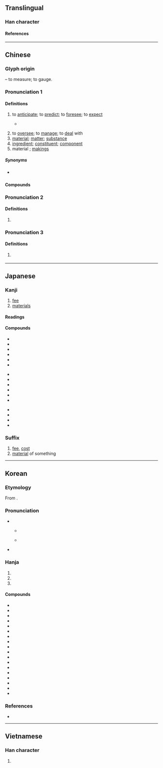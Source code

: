 {{character info}}
{{character info|0xf9be}}
==Translingual==
{{stroke order|strokes=10}}

===Han character===
{{Han char|rn=68|rad=斗|as=06|sn=10|four=94900|canj=FDYJ|ids=⿰米斗}}

====References====
{{Han ref|kx=0478.090|dkj=13501|dj=0836.100|hdz=32253.040|uh=6599|ud=26009|bh=AEC6|bd=44742}}
{{Han ref|uh=F9BE}}

----

==Chinese==
{{zh-forms}}

===Glyph origin===
{{Han etym}}
{{Han compound|米|斗|ls=ic|t1=rice|t2=dipper}} – to measure; to gauge.

===Pronunciation 1===
{{zh-pron
|m=liào,er=y
|c=liu6-2,liu6
|h=pfs=liau;gd=liau4
|mb=liāu
|md=lâiu/liêu/lièu
|md_note=lâiu - vernacular (noun); liêu - literary (verb: “to measure; to consider; to estimate”); lièu - obsolete literary (verb: “to oversee; to manage”), now merged into ''liêu''
|mn=ml,jj,ha,zp,ct,tw,sg,ph:liāu/ly:liau
|mn-t=liao7/liou7
|mn-t_note=liao7 - Shantou; liou7 - Chaozhou
|w=3liau
|mc=2
|oc=y,2
|ma=y
|cat=v,n
}}

====Definitions====
{{zh-hanzi}}

# to [[anticipate]]; to [[predict]]; to [[foresee]]; to [[expect]]
#* {{quote-song|zh|year=1979|lyricist={{lw|zh|黃沾}}|composer=|title={{lang|zh|我是癡情無限}}|album={{lang|zh|知己同心}}|url=|artist={{lw|zh|關菊英}}}}
#*: {{zh-x|將來 難 料{liu6} 會 如何|how the future will be is difficult to '''predict'''|C-LIT}}
# to [[oversee]]; to [[manage]]; to [[deal]] with
# [[material]]; [[matter]]; [[substance]]
# [[ingredient]]; [[constituent]]; [[component]]
# material {{gloss|person or thing suited for a certain purpose}}; [[makings]]
#: {{zh-x|他 不是 當兵 的 料。|He is not born to be a soldier.}}

=====Synonyms=====
* {{sense|material; makings}} {{zh-l|料子}}

====Compounds====
{{zh-der|材料|料酒|坯料|偷工減料|工料|呢料|廣告顏料|六料|呆滯物料|吸聲材料|史料|意料|完全肥料|化學肥料|乾料|急料子|不夠料|世事難料|官料藥|下腳料|布料|塑料|始料不及|不料|宿料|孰料|原料|始料未及|建築材料|佐料|塗料|大料|寬打料帳|執料|四料簡|出人意料|作料|嗑牙料嘴|加料|廢料|合成染料|出乎意料|個人資料|備料|不出所料|丟磚料瓦|不料量|果料兒|料鈔|物料|用料|打料帳|木料|畫料|無機肥料|料到|春寒料峭|料遠若近|挑牙料脣|料件子|敷料|料算|減工偷料|料豆兒|料應|未料|挑脣料嘴|料子|熟料材兒|油料|料毛|料莫|燃料|有機肥料|真材實料|次級資料|水泥熟料|料嘴|料峭|料絲燈|焊料|料持|燃料礦物|漫頭一料|核子燃料|磨料|磕牙料嘴|核能廢料|有氧飲料|石刻史料|料及|焊接材料|發光顏料|直接肥料|才料|知人料事|料草|打料|料器|料敵|料袋|果如所料|料中|生料|料度|核廢料|石化材料|爛料|燃料油|料敵若神|料錢|料想|料事|料貨|染料|氟塑料|照料|料敵制勝|核燃料|料定|料理|料物|料然|料事如神|料羅灣|毛料|料不到|速效肥料|質料|肥料|統計資料|話料|複合肥料|飲料|迭料|納草納料|都料匠|耐火材料|資料傳輸|豈料|麩料|電料|逆料|隱形塗料|資料|資料庫|食料|餌料生物|養料|飼料作物|飼料|防水材料|配料|笑料|顏料|預料|預拌料|草料|鞣料|資料通訊|賣嘴料舌|雙料|複合材料|邊角料|遲效肥料|軟飲料|香料|粗料|金屬材料|語料庫|陶瓷材料|運動飲料|資料索引|飼料奶粉|苦土肥料|香料群島|衣料|非書資料|詎料|調味料|語料|資料處理|資料檔|無料}}

===Pronunciation 2===
{{zh-pron
|m=liáo
|c=<!-- liu4? -->
|mc=1
|oc=n,1
|cat=v
}}

====Definitions====
{{zh-hanzi}}

# {{zh-alt-form|撩|to [[tease]]; to [[provoke]]}}

{{zh-cat|Intermediate}}

===Pronunciation 3===
{{zh-pron
|h=pfs=liau;gd=liau4
|cat=v
}}

====Definitions====
{{zh-hanzi}}

# {{lb|zh|Hakka}} {{zh-alt-form|嫽|tr=-}}

----

==Japanese==

===Kanji===
{{ja-kanji|grade=4|rs=斗06}}

# [[fee]]
# [[materials]]

====Readings====
{{ja-readings
|goon=りょう<れう
|kanon=りょう<れう
|kun=はか-る
}}

====Compounds====
{{top3}}
* {{ja-r|料%金|りょう%きん}}
* {{ja-r|原%料|げん%りょう}}
* {{ja-r|料%理|りょう%り}}
* {{ja-r|材%料|ざい%りょう}}
* {{ja-r|調%味%料|ちょう%み%りょう}}
* {{ja-r|無%料|む%りょう}}
{{mid3}}
* {{ja-r|飲%料|いん%りょう}}
* {{ja-r|賃%料|ちん%りょう}}
* {{ja-r|有%料|ゆう%りょう}}
* {{ja-r|香%料|こう%りょう}}
* {{ja-r|史%料|し%りょう}}
* {{ja-r|材%料%費|ざい%りょう%ひ}}
{{mid3}}
* {{ja-r|みかじめ料|みかじめりょう}}
* {{ja-r|挨%拶%料|あい%さつ%りょう}}
* {{ja-r|立%退%料|たち%のき%りょう}}
* {{ja-r|料%額%印%面|りょう%がく%いん%めん}}
{{bottom}}

{{ja-kanjitab|りょう|yomi=o}}

===Suffix===
{{ja-pos|suffix|りょう}}

# [[fee]], [[cost]]
# [[material]] of something

----

==Korean==

===Etymology===
From {{der|ko|ltc|-}} {{ltc-l|料}}.
{{collapse|
{{hanja-sinjeung|뇨|nyo}}

From {{der|ko|ltc|-}} {{ltc-l|料|id=1}}
* {{hanja-dongguk|료ᇢ|lyow}}

From {{der|ko|ltc|-}} {{ltc-l|料|id=2}}
* {{hanja-dongguk|료ᇢ〮|lyów}}
|Historical readings
|bg=#FFFFFF}}

===Pronunciation===
* {{q|initial position}}
** {{sense|material; to predict; etc.}} {{ko-hanja-pron|요}}
** {{sense|fee; price; etc.}} {{ko-hanja-pron|요|l=y}}
* {{q|non-initial position}} {{ko-hanja-pron|료}}

===Hanja===
{{ko-hanja-search}}
{{ko-hanja|헤아리다|헤아릴|료||요}}

# {{hanja form of|[[료]]/[[요]]|[[fee]]; [[price]]; [[cost]]; [[count]]}}
# {{hanja form of|[[료]]/[[요]]|[[material]]; [[ingredient]]}}
# {{hanja form of|[[료]]/[[요]]|to [[predict]]; to [[anticipate]]}}

====Compounds====
{{der-top3|Compounds}}
* {{ko-l|요리|料理}}
* {{ko-l|요금|料金}}
* {{ko-l|자료|資料}}
* {{ko-l|재료|材料}}
* {{ko-l|원료|原料}}
* {{ko-l|연료|燃料}}
* {{ko-l|무료|無料}}
* {{ko-l|유로|有料}}
* {{ko-l|음료||飮料}}
* {{ko-l|비료|肥料}}
* {{ko-l|과료|科料}}
* {{ko-l|사료|史料}}
* {{ko-l|염료|染料}}
* {{ko-l|사료|飼料}}
* {{ko-l|과료|過料}}
* {{ko-l|사료|思料}}
* {{ko-l|도료|塗料}}
* {{ko-l|향신료|香辛料}}
{{der-bottom}}

===References===
* {{R:hanjadoc|4474}}

----

==Vietnamese==

===Han character===
{{vi-readings|reading=liệu, liều, xệu, lẽo, liêu|rs=斗06}}

# {{rfdef|vi|sort=斗06}}
